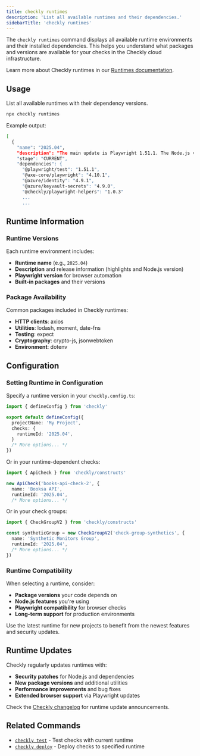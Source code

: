 ```yaml
---
title: checkly runtimes
description: 'List all available runtimes and their dependencies.'
sidebarTitle: 'checkly runtimes'
---
```


The `checkly runtimes` command displays all available runtime environments and their installed dependencies. This helps you understand what packages and versions are available for your checks in the Checkly cloud infrastructure.

<Tip>Learn more about Checkly runtimes in our [Runtimes documentation](/docs/platform/runtimes/overview).</Tip>

## Usage

List all available runtimes with their dependency versions.

```bash Terminal
npx checkly runtimes
```

Example output:
```bash Terminal
[
  {
    "name": "2025.04",
    "description": "The main update is Playwright 1.51.1. The Node.js version is v22.11.0.",
    "stage": "CURRENT",
    "dependencies": {
      "@playwright/test": "1.51.1",
      "@axe-core/playwright": "4.10.1",
      "@azure/identity": "4.9.1",
      "@azure/keyvault-secrets": "4.9.0",
      "@checkly/playwright-helpers": "1.0.3"
      ...
      ...
```

## Runtime Information

### Runtime Versions

Each runtime environment includes:

- **Runtime name** (e.g., `2025.04`)
- **Description** and release information (highlights and Node.js version)
- **Playwright version** for browser automation
- **Built-in packages** and their versions

### Package Availability

Common packages included in Checkly runtimes:

- **HTTP clients**: axios
- **Utilities**: lodash, moment, date-fns
- **Testing**: expect
- **Cryptography**: crypto-js, jsonwebtoken
- **Environment**: dotenv

## Configuration

### Setting Runtime in Configuration

Specify a runtime version in your `checkly.config.ts`:

```typescript checkly.config.ts highlight={6}
import { defineConfig } from 'checkly'

export default defineConfig({
  projectName: 'My Project',
  checks: {
    runtimeId: '2025.04',
  }
  /* More options... */
})
```

Or in your runtime-dependent checks:

```typescript apicheck.ts highlight={5}
import { ApiCheck } from 'checkly/constructs'

new ApiCheck('books-api-check-2', {
  name: 'Booksa API',
  runtimeId: '2025.04',
  /* More options... */
```

Or in your check groups:

```typescript checkgroup.check.ts highlight={5}
import { CheckGroupV2 } from 'checkly/constructs'

const syntheticGroup = new CheckGroupV2('check-group-synthetics', {
  name: 'Synthetic Monitors Group',
  runtimeId: '2025.04',
  /* More options... */
})
```

### Runtime Compatibility

When selecting a runtime, consider:

- **Package versions** your code depends on
- **Node.js features** you're using
- **Playwright compatibility** for browser checks
- **Long-term support** for production environments

<Tip>Use the latest runtime for new projects to benefit from the newest features and security updates.</Tip>


## Runtime Updates

Checkly regularly updates runtimes with:
- **Security patches** for Node.js and dependencies
- **New package versions** and additional utilities
- **Performance improvements** and bug fixes
- **Extended browser support** via Playwright updates

Check the [Checkly changelog](https://feedback.checklyhq.com/changelog) for runtime update announcements.

## Related Commands

- [`checkly test`](/cli/checkly-test) - Test checks with current runtime
- [`checkly deploy`](/cli/checkly-deploy) - Deploy checks to specified runtime
